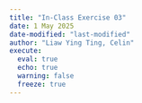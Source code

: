 ```yaml
---
title: "In-Class Exercise 03"
date: 1 May 2025
date-modified: "last-modified"
author: "Liaw Ying Ting, Celin"
execute: 
  eval: true
  echo: true
  warning: false
  freeze: true
---
```

